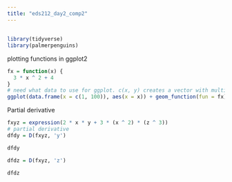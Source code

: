 ```yaml
---
title: "eds212_day2_comp2"
---
```


## 

```r
library(tidyverse)
library(palmerpenguins)
```

plotting functions in ggplot2

```r
fx = function(x) {
  3 * x ^ 2 + 4
}
# need what data to use for ggplot. c(x, y) creates a vector with multiple elements (concatenate). aes() - aesthetic mappings
ggplot(data.frame(x = c(1, 100)), aes(x = x)) + geom_function(fun = fx)
```

Partial derivative

```r
fxyz = expression(2 * x * y + 3 * (x ^ 2) * (z ^ 3))
# partial derivative
dfdy = D(fxyz, 'y')

dfdy

dfdz = D(fxyz, 'z')

dfdz
```
